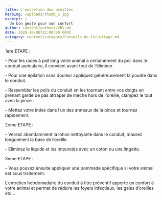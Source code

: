 ```yaml
---
title: L'entretien des oreilles
heroImg: /uploads/thumb_5.jpg
excerpt: |
  Un bon geste pour son confort
author: content/authors/VDV.md
date: 2020-10-08T22:00:00.000Z
category: content/category/Conseils-de-toilettage.md
---
```


<BlockImgText position="right" src="/uploads/Capture d’écran 2023-08-17 à 09.29.34.png">
  1ere ETAPE :

  \- Pour les races à poil long votre animal a certainement du poil dans le conduit auriculaire, il convient avant tout de l’éliminer.

  \- Pour une épilation sans douleur appliquez généreusement la poudre dans le conduit.

  \- Rassembler les poils du conduit en les tournant entre vos doigts en prenant garde de pas attraper de mèche hors de l'oreille, clampez le tout avec la pince .

  \- Mettez votre index dans l’un des anneaux de la pince et tournez rapidement.
</BlockImgText>

<BlockImgText position="left" src="/uploads/Capture d’écran 2023-08-17 à 09.30.52.png">
  2eme ETAPE :

  \- Versez abondamment la lotion nettoyante dans le conduit, massez longuement la base de l’oreille.

  \- Eliminez le liquide et les impuretés avec un coton ou une lingette.
</BlockImgText>

<BlockImgText position="right" src="/uploads/Capture d’écran 2023-08-17 à 09.31.50.png">
  3eme ETAPE :

  \- Vous pouvez ensuite appliquer une pommade spécifique si votre animal est sous traitement.

  L’entretien hebdomadaire du conduit à titre préventif apporte un confort à votre animal et permet de réduire les foyers infectieux, les gales d’oreilles etc…
</BlockImgText>
